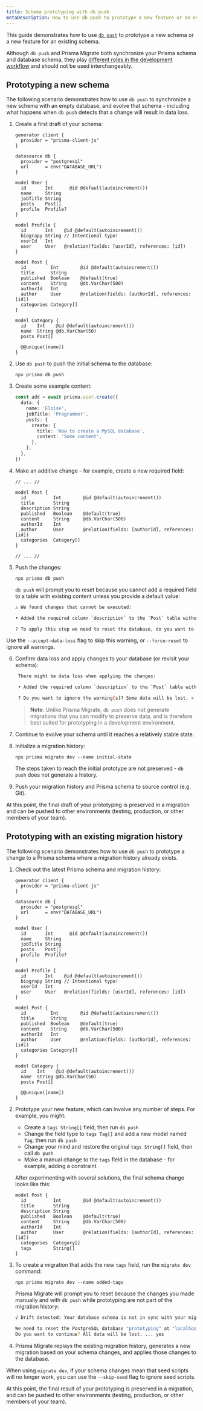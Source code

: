 ```yaml
---
title: Schema prototyping with db push
metaDescription: How to use db push to prototype a new feature or an entirely new schema.
---
```


<TopBlock>

This guide demonstrates how to use [`db push`](/reference/api-reference/command-reference#db-push) to prototype a new schema or a new feature for an existing schema.

Although `db push` and Prisma Migrate both synchronize your Prisma schema and database schema, they play [different roles in the development workflow](/concepts/components/prisma-migrate/db-push#choosing-db-push-or-prisma-migrate) and should not be used interchangeably.

</TopBlock>

## Prototyping a new schema

The following scenario demonstrates how to use `db push` to synchronize a new schema with an empty database, and evolve that schema - including what happens when `db push` detects that a change will result in data loss.

1.  Create a first draft of your schema:

    ```prisma
    generator client {
      provider = "prisma-client-js"
    }
    
    datasource db {
      provider = "postgresql"
      url      = env("DATABASE_URL")
    }
    
    model User {
      id       Int      @id @default(autoincrement())
      name     String
      jobTitle String
      posts    Post[]
      profile  Profile?
    }
    
    model Profile {
      id       Int    @id @default(autoincrement())
      biograpy String // Intentional typo!
      userId   Int
      user     User   @relation(fields: [userId], references: [id])
    }
    
    model Post {
      id         Int        @id @default(autoincrement())
      title      String
      published  Boolean    @default(true)
      content    String     @db.VarChar(500)
      authorId   Int
      author     User       @relation(fields: [authorId], references: [id])
      categories Category[]
    }
    
    model Category {
      id    Int    @id @default(autoincrement())
      name  String @db.VarChar(50)
      posts Post[]
    
      @@unique([name])
    }
    ```

2.  Use `db push` to push the initial schema to the database:

    ```terminal
    npx prisma db push
    ```

3.  Create some example content:

    ```ts
    const add = await prisma.user.create({
      data: {
        name: 'Eloise',
        jobTitle: 'Programmer',
        posts: {
          create: {
            title: 'How to create a MySQL database',
            content: 'Some content',
          },
        },
      },
    })
    ```

4.  Make an additive change - for example, create a new required field:

    ```prisma highlight=6;add
    // ... //
    
    model Post {
      id          Int        @id @default(autoincrement())
      title       String
      description String
      published   Boolean    @default(true)
      content     String     @db.VarChar(500)
      authorId    Int
      author      User       @relation(fields: [authorId], references: [id])
      categories  Category[]
    }
    
    // ... //
    ```

5.  Push the changes:

    ```terminal
    npx prisma db push
    ```

    `db push` will prompt you to reset because you cannot add a required field to a table with existing content unless you provide a default value:

    ```bash
    ⚠️ We found changes that cannot be executed:

    • Added the required column `description` to the `Post` table without a default value. There are 2 rows in this table, it is not possible to execute this.

    ? To apply this step we need to reset the database, do you want to continue? All data will be lost. » (y/N)
    ```

<Tip>

Use the `--accept-data-loss` flag to skip this warning, or `--force-reset` to ignore all warnings.

</Tip>

6.  Confirm data loss and apply changes to your database (or revisit your schema):

    ```bash
     There might be data loss when applying the changes:

     • Added the required column `description` to the `Post` table without a default value.

     ? Do you want to ignore the warning(s)? Some data will be lost. » (y/N)
    ```

    > **Note**: Unlike Prisma Migrate, `db push` does not generate migrations that you can modify to preserve data, and is therefore best suited for prototyping in a development environment.

7.  Continue to evolve your schema until it reaches a relatively stable state.

8.  Initialize a migration history:

    ```terminal
    npx prisma migrate dev --name initial-state
    ```

    The steps taken to reach the initial prototype are not preserved - `db push` does not generate a history.

9.  Push your migration history and Prisma schema to source control (e.g. Git).

At this point, the final draft of your prototyping is preserved in a migration and can be pushed to other environments (testing, production, or other members of your team).

## Prototyping with an existing migration history

The following scenario demonstrates how to use `db push` to prototype a change to a Prisma schema where a migration history already exists.

1. Check out the latest Prisma schema and migration history:

   ```prisma
   generator client {
     provider = "prisma-client-js"
   }
   
   datasource db {
     provider = "postgresql"
     url      = env("DATABASE_URL")
   }
   
   model User {
     id       Int      @id @default(autoincrement())
     name     String
     jobTitle String
     posts    Post[]
     profile  Profile?
   }
   
   model Profile {
     id       Int    @id @default(autoincrement())
     biograpy String // Intentional typo!
     userId   Int
     user     User   @relation(fields: [userId], references: [id])
   }
   
   model Post {
     id         Int        @id @default(autoincrement())
     title      String
     published  Boolean    @default(true)
     content    String     @db.VarChar(500)
     authorId   Int
     author     User       @relation(fields: [authorId], references: [id])
     categories Category[]
   }
   
   model Category {
     id    Int    @id @default(autoincrement())
     name  String @db.VarChar(50)
     posts Post[]
   
     @@unique([name])
   }
   ```

2. Prototype your new feature, which can involve any number of steps. For example, you might:

   - Create a `tags String[]` field, then run `db push`
   - Change the field type to `tags Tag[]` and add a new model named `Tag`, then run `db push`
   - Change your mind and restore the original `tags String[]` field, then call `db push`
   - Make a manual change to the `tags` field in the database - for example, adding a constraint

   After experimenting with several solutions, the final schema change looks like this:

   ```prisma
   model Post {
     id          Int        @id @default(autoincrement())
     title       String
     description String
     published   Boolean    @default(true)
     content     String     @db.VarChar(500)
     authorId    Int
     author      User       @relation(fields: [authorId], references: [id])
     categories  Category[]
     tags        String[]
   }
   ```

3. To create a migration that adds the new `tags` field, run the `migrate dev` command:

   ```terminal
   npx prisma migrate dev --name added-tags
   ```

   Prisma Migrate will prompt you to reset because the changes you made manually and with `db push` while prototyping are not part of the migration history:

   ```bash
   √ Drift detected: Your database schema is not in sync with your migration history.

   We need to reset the PostgreSQL database "prototyping" at "localhost:5432".
   Do you want to continue? All data will be lost. ... yes
   ```

4. Prisma Migrate replays the existing migration history, generates a new migration based on your schema changes, and applies those changes to the database.

<Tip>

When using `migrate dev`, if your schema changes mean that seed scripts will no longer work, you can use the `--skip-seed` flag to ignore seed scripts.

</Tip>

At this point, the final result of your prototyping is preserved in a migration, and can be pushed to other environments (testing, production, or other members of your team).
